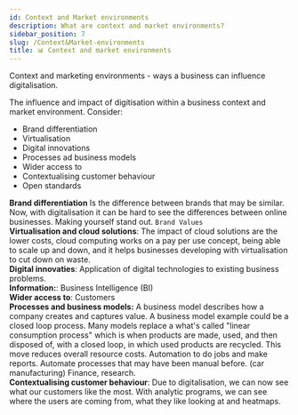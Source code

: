 ```yaml
---
id: Context and Market environments
description: What are context and market environments?
sidebar_position: 7
slug: /Context&Market-environments
title: 📊 Context and market environments
---
```



Context and marketing environments - ways a business can influence digitalisation.


The influence and impact of digitisation within a business context and market environment. 
Consider:

- Brand differentiation
- Virtualisation
- Digital innovations
- Processes ad business models
- Wider access to
- Contextualising customer behaviour
- Open standards


**Brand differentiation** Is the difference between brands that may be similar. Now, with digitalisation it can be hard to see the differences between online businesses. Making yourself stand out. `Brand Values` <br />
**Virtualisation and cloud solutions**: The impact of cloud solutions are the lower costs, cloud computing works on a pay per use concept, being able to scale up and down, and it helps businesses developing with virtualisation to cut down on waste.  <br />
**Digital innovaties**: Application of digital technologies to existing business problems. <br />
**Information:**: Business Intelligence (BI) <br />
**Wider access to**: Customers <br />
**Processes and business models:** A business model describes how a company creates and captures value. A business model example could be a closed loop process. Many models replace a what's called "linear consumption process" which is when products are made, used, and then disposed of, with a closed loop, in which used products are recycled. This move reduces overall resource costs. Automation to do jobs and make reports. Automate processes that may have been manual before. (car manufacturing) Finance, research. <br />
**Contextualising customer behaviour**: Due to digitalisation, we can now see what our customers like the most. With analytic programs, we can see where the users are coming from, what they like looking at and heatmaps.
